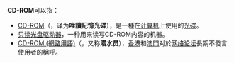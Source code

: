 {{noteTA
|G1=IT
|1=zh:唯讀記憶光碟;zh-hans:只读光盘存储器;zh-hk:唯讀記憶光碟;zh-tw:唯讀記憶光碟;
|2=zh:光碟; zh-hans:光盘; zh-hant:光碟;
|3=zh-cn:论坛; zh-tw:論壇; zh-hk:討論區
}}
'''CD-ROM'''可以指：
* [[CD-ROM|CD-ROM]]（{{lang|en|'''C'''ompact '''D'''isc '''R'''ead-'''O'''nly '''M'''emory}}，译为'''唯讀記憶光碟'''），是一種在[[電子計算機|计算机]]上使用的[[光碟|光碟]]。
* [[光盘驱动器|只读光盘驱动器]]，一种用来读写CD-ROM内容的机器。
* [[潛水_(網路用語)|CD-ROM (網路用語)]]（{{lang|en|'''C'''opy, '''D'''ownload, '''R'''ead-Only '''M'''ember}}，又称'''潜水员'''），[[香港|香港]]和[[澳門|澳門]]对於[[网络论坛|网络论坛]]長期不發言使用者的稱呼。

{{disambig|Cat=五字拉丁字母缩写消歧义}}